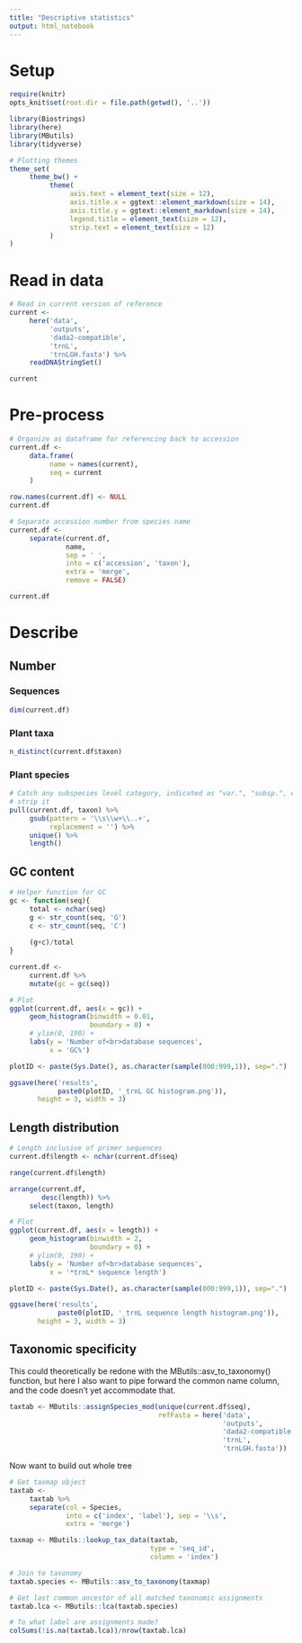 ```yaml
---
title: "Descriptive statistics"
output: html_notebook
---
```


# Setup

```r
require(knitr)
opts_knit$set(root.dir = file.path(getwd(), '..'))
```

```r
library(Biostrings)
library(here)
library(MButils)
library(tidyverse)
```

```r
# Plotting themes
theme_set(
     theme_bw() +
          theme(
               axis.text = element_text(size = 12),
               axis.title.x = ggtext::element_markdown(size = 14),
               axis.title.y = ggtext::element_markdown(size = 14),
               legend.title = element_text(size = 12),
               strip.text = element_text(size = 12)
          )
)
```

# Read in data
```r
# Read in current version of reference
current <- 
     here('data', 
          'outputs', 
          'dada2-compatible', 
          'trnL', 
          'trnLGH.fasta') %>%
     readDNAStringSet()

current
```
# Pre-process

```r
# Organize as dataframe for referencing back to accession
current.df <- 
     data.frame(
          name = names(current),
          seq = current
     ) 

row.names(current.df) <- NULL
current.df
```

```r
# Separate accession number from species name
current.df <- 
     separate(current.df,
              name,
              sep = ' ',
              into = c('accession', 'taxon'),
              extra = 'merge',
              remove = FALSE)
```

```r
current.df
```

# Describe

## Number

### Sequences

```r
dim(current.df)
```

### Plant taxa

```r
n_distinct(current.df$taxon)
```

### Plant species

```r
# Catch any subspecies level category, indicated as "var.", "subsp.", etc., and
# strip it
pull(current.df, taxon) %>% 
     gsub(pattern = '\\s\\w+\\..+',
          replacement = '') %>% 
     unique() %>% 
     length()
```

## GC content

```r
# Helper function for GC
gc <- function(seq){
     total <- nchar(seq)
     g <- str_count(seq, 'G')
     c <- str_count(seq, 'C')
     
     (g+c)/total
}
```

```r
current.df <- 
     current.df %>% 
     mutate(gc = gc(seq))
```

```r
# Plot
ggplot(current.df, aes(x = gc)) +
     geom_histogram(binwidth = 0.01,
                    boundary = 0) +
     # ylim(0, 190) +
     labs(y = 'Number of<br>database sequences',
          x = 'GC%') 
```
```r
plotID <- paste(Sys.Date(), as.character(sample(000:999,1)), sep=".")

ggsave(here('results',
            paste0(plotID, '_trnL GC histogram.png')),
       height = 3, width = 3)
```

## Length distribution

```r
# Length inclusive of primer sequences
current.df$length <- nchar(current.df$seq)
```

```r
range(current.df$length)
```

```r
arrange(current.df, 
        desc(length)) %>% 
     select(taxon, length)
```

```r
# Plot
ggplot(current.df, aes(x = length)) +
     geom_histogram(binwidth = 2,
                    boundary = 0) +
     # ylim(0, 190) +
     labs(y = 'Number of<br>database sequences',
          x = '*trnL* sequence length')
```

```r
plotID <- paste(Sys.Date(), as.character(sample(000:999,1)), sep=".")

ggsave(here('results',
            paste0(plotID, '_trnL sequence length histogram.png')),
       height = 3, width = 3)
```

## Taxonomic specificity 

This could theoretically be redone with the MButils::asv_to_taxonomy() function, but here I also want to pipe forward the common name column, and the code doesn't yet accommodate that. 

```r
taxtab <- MButils::assignSpecies_mod(unique(current.df$seq),
                                     refFasta = here('data',
                                                     'outputs',
                                                     'dada2-compatible',
                                                     'trnL',
                                                     'trnLGH.fasta'))
```

Now want to build out whole tree
```r
# Get taxmap object
taxtab <- 
     taxtab %>%
     separate(col = Species,
              into = c('index', 'label'), sep = '\\s',
              extra = 'merge')

taxmap <- MButils::lookup_tax_data(taxtab, 
                                   type = 'seq_id', 
                                   column = 'index')
```

```r
# Join to taxonomy
taxtab.species <- MButils::asv_to_taxonomy(taxmap)
```

```r
# Get last common ancestor of all matched taxonomic assignments
taxtab.lca <- MButils::lca(taxtab.species)
```

```r
# To what label are assignments made?
colSums(!is.na(taxtab.lca))/nrow(taxtab.lca)
```